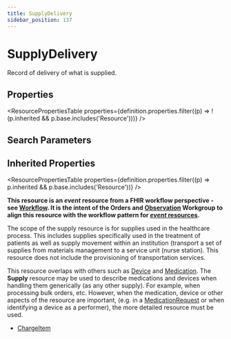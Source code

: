 ```yaml
---
title: SupplyDelivery
sidebar_position: 137
---
```



# SupplyDelivery

Record of delivery of what is supplied.

<Tabs queryString="section">
<TabItem value="schema" label="Schema" default>

## Properties

<ResourcePropertiesTable
  properties={definition.properties.filter((p) => !(p.inherited && p.base.includes('Resource')))}
/>

## Search Parameters

<SearchParamsTable searchParams={definition.searchParameters} />

## Inherited Properties

<ResourcePropertiesTable properties={definition.properties.filter((p) => p.inherited && p.base.includes('Resource'))} />

</TabItem>
  <TabItem value="usage" label="Usage">
    <div> <a name="scope"></a>  <p><strong>This resource is an <em>event</em> resource from a FHIR workflow perspective - see <a href="https://www.hl7.org/fhir/workflow.html">Workflow</a>.   It is the intent of the Orders and <a href="/docs/api/fhir/resources/observation">Observation</a> Workgroup to align this resource with  the workflow pattern for <a href="https://www.hl7.org/fhir/workflow.html#event"><em>event</em> resources</a>.</strong></p> <p> The scope of the supply resource is for supplies used in the healthcare process.  This includes supplies specifically used in the treatment of patients as well as supply movement within an institution (transport a set of supplies from  materials management to a service unit (nurse station).  This resource does not include the provisioning of transportation services. </p> </div>
    </TabItem>
  <TabItem value="relationships" label="Relationships">
    <div> <a name="bnr"></a>  <p> This resource overlaps with others such as <a href="/docs/api/fhir/resources/device">Device</a> and <a href="/docs/api/fhir/resources/medication">Medication</a>. The <b>Supply</b> resource may be used to describe medications and devices when handling them generically (as any other supply).  For example, when processing bulk orders, etc.  However, when the medication, device or other aspects of the resource are important, (e.g. in a <a href="/docs/api/fhir/resources/medicationrequest">MedicationRequest</a> or when identifying a device as a performer), the more detailed resource must be used. </p> </div>
    </TabItem>
  
  <TabItem value="referencedBy" label="Referenced By">
    <ul><li><a href="/docs/api/fhir/resources/chargeitem">ChargeItem</a></li></ul>
    </TabItem>

</Tabs>
